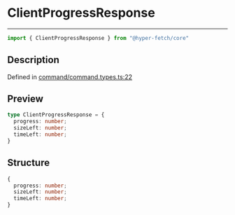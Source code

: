 

# ClientProgressResponse

<div class="api-docs__separator" data-reactroot="">

---

</div><div class="api-docs__import" data-reactroot="">

```ts
import { ClientProgressResponse } from "@hyper-fetch/core"
```

</div><div class="api-docs__section">

## Description

</div><div class="api-docs__description"><span class="api-docs__do-not-parse">



</span></div><p class="api-docs__definition">

Defined in [command/command.types.ts:22](https://github.com/BetterTyped/hyper-fetch/blob/aff5c35a/packages/core/src/command/command.types.ts#L22)

</p><div class="api-docs__section">

## Preview

</div><div class="api-docs__preview type">

```ts
type ClientProgressResponse = {
  progress: number; 
  sizeLeft: number; 
  timeLeft: number; 
}
```

</div><div class="api-docs__section">

## Structure

</div><div class="api-docs__returns">

```ts
{
  progress: number;
  sizeLeft: number;
  timeLeft: number;
}
```

</div>